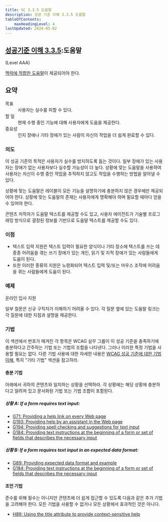 ```yaml
---
title: SC 3.3.5 도움말
description: 성공 기준 이해 3.3.5 도움말
tableOfContents:
    maxHeadingLevel: 4
lastUpdated: 2024-05-02
---
```



## [성공기준 이해 3.3.5](https://w3.org/TR/WCAG22#help):도움말 

(Level AAA)

<Card title="성공 기준(SC)"></Card>

[맥락에 적합한 도움말](../../../../glossary/context-sensitive-help)이 제공되어야 한다.

## 요약

<dl>
<dt>목표</dt>
<dd>사용자는 실수를 피할 수 있다.</dd>
<dt>할 일</dt>
<dd>현재 수행 중인 기능에 대해 사용자에게 도움을 제공한다.</dd>
<dt>중요성</dt>
<dd>인지 장애나 기타 장애가 있는 사람이 자신의 작업을 더 쉽게 완료할 수 있다.</dd>
</dl>

### 의도

이 성공 기준의 목적은 사용자가 실수를 방지하도록 돕는 것이다. 일부 장애가 있는 사용자는 장애가 없는 사용자보다 실수할 가능성이 더 높다. 상황에 맞는 도움말을 사용하여 사용자는 자신이 수행 중인 작업을 추적하지 않고도 작업을 수행하는 방법을 알아낼 수 있다.

상황에 맞는 도움말은 레이블이 모든 기능을 설명하기에 충분하지 않은 경우에만 제공되어야 한다. 상황에 맞는 도움말의 존재는 사용자에게 명확해야 하며 필요할 때마다 얻을 수 있어야 한다.

콘텐츠 저작자가 도움말 텍스트를 제공할 수도 있고, 사용자 에이전트가 기술별 프로그래밍 방식으로 결정된 정보를 기반으로 도움말 텍스트를 제공할 수도 있다.

### 이점

*   텍스트 입력 지원은 텍스트 입력이 필요한 양식이나 기타 장소에 텍스트를 쓰는 데 종종 어려움을 겪는 쓰기 장애가 있는 개인, 읽기 및 지적 장애가 있는 사람들에게 도움이 된다.
*   또한 이러한 종류의 지원은 노령화되어 텍스트 입력 및/또는 마우스 조작에 어려움을 겪는 사람들에게 도움이 된다.

### 예제

온라인 입사 지원

일부 질문은 신규 구직자가 이해하기 어려울 수 있다. 각 질문 옆에 있는 도움말 링크는 각 질문에 대한 지침과 설명을 제공한다.

### 기법

이 섹션에서 번호가 매겨진 각 항목은 WCAG 실무 그룹이 이 성공 기준을 충족하기에 충분하다고 간주하는 기법 또는 기법의 조합을 나타낸다. 그러나 이러한 특정 기법을 사용할 필요는 없다. 다른 기법 사용에 대한 자세한 내용은 [WCAG 성공 기준에 대한 기법 이해](understanding-techniques), 특히 "기타 기법" 섹션을 참고하라.

#### 충분 기법

아래에서 귀하의 콘텐츠와 일치하는 상황을 선택하라. 각 상황에는 해당 상황에 충분하다고 알려져 있고 문서화된 기법 또는 기법 조합이 포함된다.

##### 상황 A: If a form requires text input:

*   [G71: Providing a help link on every Web page](https://www.w3.org/WAI/WCAG22/Techniques/general/G71)
*   [G193: Providing help by an assistant in the Web page](https://www.w3.org/WAI/WCAG22/Techniques/general/G193)
*   [G194: Providing spell checking and suggestions for text input](https://www.w3.org/WAI/WCAG22/Techniques/general/G194)
*   [G184: Providing text instructions at the beginning of a form or set of fields that describes the necessary input](https://www.w3.org/WAI/WCAG22/Techniques/general/G184)

##### 상황 B: If a form requires text input in an expected data format:

*   [G89: Providing expected data format and example](https://www.w3.org/WAI/WCAG22/Techniques/general/G89)
*   [G184: Providing text instructions at the beginning of a form or set of fields that describes the necessary input](https://www.w3.org/WAI/WCAG22/Techniques/general/G184)

#### 조언 기법

준수를 위해 필수는 아니지만 콘텐츠에 더 쉽게 접근할 수 있도록 다음과 같은 추가 기법을 고려해야 한다. 모든 기법을 사용할 수 없거나 모든 상황에서 효과적인 것은 아니다.

*   [H89: Using the title attribute to provide context-sensitive help](https://www.w3.org/WAI/WCAG22/Techniques/html/H89)

